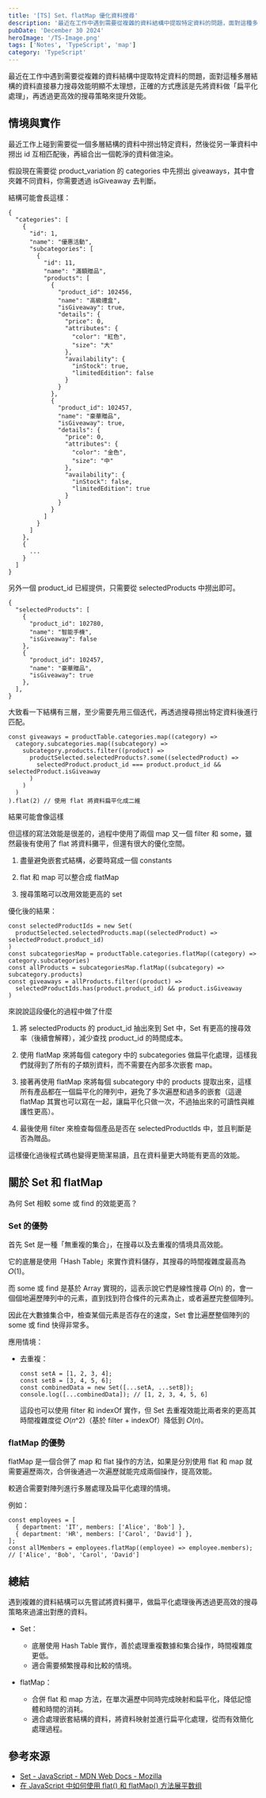 ```yaml
---
title: '[TS] Set、flatMap 優化資料搜尋'
description: '最近在工作中遇到需要從複雜的資料結構中提取特定資料的問題，面對這種多層結構的資料直接暴力搜尋效能明顯不太理想，正確的方式應該是先將資料做扁平化處理，再透過更高效的搜尋策略來提升效能。'
pubDate: 'December 30 2024'
heroImage: '/TS-Image.png'
tags: ['Notes', 'TypeScript', 'map']
category: 'TypeScript'
---
```


最近在工作中遇到需要從複雜的資料結構中提取特定資料的問題，面對這種多層結構的資料直接暴力搜尋效能明顯不太理想，正確的方式應該是先將資料做「扁平化處理」，再透過更高效的搜尋策略來提升效能。

## 情境與實作

最近工作上碰到需要從一個多層結構的資料中撈出特定資料，然後從另一筆資料中撈出 id 互相匹配後，再組合出一個乾淨的資料做渲染。

假設現在需要從 product_variation 的 categories 中先撈出 giveaways，其中會夾雜不同資料，你需要透過 isGiveaway 去判斷。

結構可能會長這樣：

```json=
{
  "categories": [
    {
      "id": 1,
      "name": "優惠活動",
      "subcategories": [
        {
          "id": 11,
          "name": "滿額贈品",
          "products": [
            {
              "product_id": 102456,
              "name": "高級禮盒",
              "isGiveaway": true,
              "details": {
                "price": 0,
                "attributes": {
                  "color": "紅色",
                  "size": "大"
                },
                "availability": {
                  "inStock": true,
                  "limitedEdition": false
                }
              }
            },
            {
              "product_id": 102457,
              "name": "豪華贈品",
              "isGiveaway": true,
              "details": {
                "price": 0,
                "attributes": {
                  "color": "金色",
                  "size": "中"
                },
                "availability": {
                  "inStock": false,
                  "limitedEdition": true
                }
              }
            }
          ]
        }
      ]
    },
    {
      ...
    }
  ]
}
```

另外一個 product_id 已經提供，只需要從 selectedProducts 中撈出即可。

```json=
{
  "selectedProducts": [
    {
      "product_id": 102780,
      "name": "智能手機",
      "isGiveaway": false
    },
    {
      "product_id": 102457,
      "name": "豪華贈品",
      "isGiveaway": true
    },
  ],
}
```

大致看一下結構有三層，至少需要先用三個迭代，再透過搜尋撈出特定資料後進行匹配。

```ts=
const giveaways = productTable.categories.map((category) =>
  category.subcategories.map((subcategory) =>
    subcategory.products.filter((product) =>
      productSelected.selectedProducts?.some((selectedProduct) =>
        selectedProduct.product_id === product.product_id && selectedProduct.isGiveaway
      )
    )
  )
).flat(2) // 使用 flat 將資料扁平化成二維
```

結果可能會像這樣

但這樣的寫法效能是很差的，過程中使用了兩個 map 又一個 filter 和 some，雖然最後有使用了 flat 將資料攤平，但還有很大的優化空間。

1. 盡量避免嵌套式結構，必要時寫成一個 constants

2. flat 和 map 可以整合成 flatMap

3. 搜尋策略可以改用效能更高的 set

優化後的結果：

```ts=
const selectedProductIds = new Set(
  productSelected.selectedProducts.map((selectedProduct) => selectedProduct.product_id)
)
const subcategoriesMap = productTable.categories.flatMap((category) => category.subcategories)
const allProducts = subcategoriesMap.flatMap((subcategory) => subcategory.products)
const giveaways = allProducts.filter((product) => 
  selectedProductIds.has(product.product_id) && product.isGiveaway
)
```

來說說這段優化的過程中做了什麼

1. 將 selectedProducts 的 product_id 抽出來到 Set 中，Set 有更高的搜尋效率（後續會解釋），減少查找 product_id 的時間成本。

2. 使用 flatMap 來將每個 category 中的 subcategories 做扁平化處理，這樣我們就得到了所有的子類別資料，而不需要在內部多次嵌套 map。

3. 接著再使用 flatMap 來將每個 subcategory 中的 products 提取出來，這樣所有產品都在一個扁平化的陣列中，避免了多次遍歷和過多的嵌套（這邊 flatMap 其實也可以寫在一起，讓扁平化只做一次，不過抽出來的可讀性與維護性更高）。

4. 最後使用 filter 來檢查每個產品是否在 selectedProductIds 中，並且判斷是否為贈品。

這樣優化過後程式碼也變得更簡潔易讀，且在資料量更大時能有更高的效能。

## 關於 Set 和 flatMap

為何 Set 相較 some 或 find 的效能更高？

### Set 的優勢

首先 Set 是一種「無重複的集合」，在搜尋以及去重複的情境具高效能。

它的底層是使用「Hash Table」來實作資料儲存，其搜尋的時間複雜度最高為 𝑂(1)。

而 some 或 find 是基於 Array 實現的，這表示說它們是線性搜尋 𝑂(n) 的，會一個個地遍歷陣列中的元素，直到找到符合條件的元素為止，或者遍歷完整個陣列。

因此在大數據集合中，檢查某個元素是否存在的速度，Set 會比遍歷整個陣列的 some 或 find 快得非常多。

應用情境：

* 去重複：

    ```ts=
    const setA = [1, 2, 3, 4];
    const setB = [3, 4, 5, 6];
    const combinedData = new Set([...setA, ...setB]);
    console.log([...combinedData]); // [1, 2, 3, 4, 5, 6]
    ```

    這段也可以使用 filter 和 indexOf 實作，但 Set 去重複效能比兩者來的更高其時間複雜度從 𝑂(𝑛^2)（基於 filter + indexOf）降低到 𝑂(𝑛)。

### flatMap 的優勢

flatMap 是一個合併了 map 和 flat 操作的方法，如果是分別使用 flat 和 map 就需要遍歷兩次，合併後通過一次遍歷就能完成兩個操作，提高效能。  

較適合需要對陣列進行多層處理及扁平化處理的情境。

例如： 

```ts=
const employees = [
  { department: 'IT', members: ['Alice', 'Bob'] },
  { department: 'HR', members: ['Carol', 'David'] },
];
const allMembers = employees.flatMap((employee) => employee.members);
// ['Alice', 'Bob', 'Carol', 'David']
```

## 總結

遇到複雜的資料結構可以先嘗試將資料攤平，做扁平化處理後再透過更高效的搜尋策略來過濾出對應的資料。

* Set：

    * 底層使用 Hash Table 實作，善於處理重複數據和集合操作，時間複雜度更低。
    * 適合需要頻繁搜尋和比較的情境。

* flatMap：

    * 合併 flat 和 map 方法，在單次遍歷中同時完成映射和扁平化，降低記憶體和時間的消耗。
    * 適合處理嵌套結構的資料，將資料映射並進行扁平化處理，從而有效簡化處理過程。

## 參考來源

* [Set - JavaScript - MDN Web Docs - Mozilla](https://developer.mozilla.org/zh-TW/docs/Web/JavaScript/Reference/Global_Objects/Set)
* [在 JavaScript 中如何使用 flat() 和 flatMap() 方法展平数组](https://www.freecodecamp.org/chinese/news/flat-and-flatmap-javascript-array-methods/)